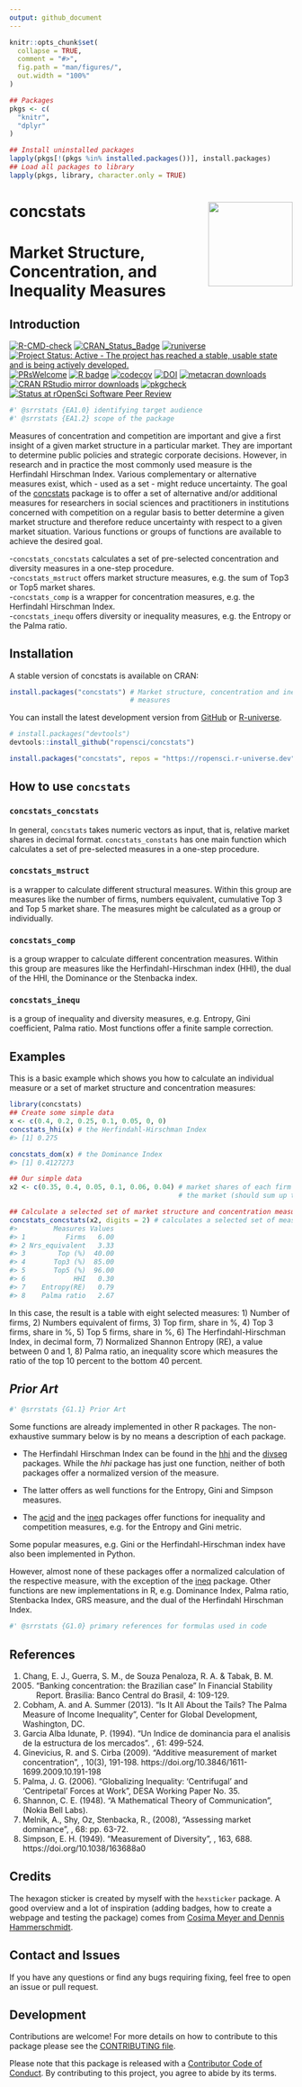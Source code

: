 ```yaml
---
output: github_document
---
```


<!-- README.md is generated from README.Rmd. Please edit that file -->


```r
knitr::opts_chunk$set(
  collapse = TRUE,
  comment = "#>",
  fig.path = "man/figures/",
  out.width = "100%"
)
```

```R
## Packages
pkgs <- c(
  "knitr",
  "dplyr"
)

## Install uninstalled packages
lapply(pkgs[!(pkgs %in% installed.packages())], install.packages)
## Load all packages to library 
lapply(pkgs, library, character.only = TRUE)
```

# concstats <img src='man/figures/logo.png' align="right" height="150" style="float:right; height:150px;"/>

#  Market Structure, Concentration, and Inequality Measures

## Introduction

<!-- badges: start -->
[![R-CMD-check](https://github.com/ropensci/concstats/workflows/R-CMD-check/badge.svg)](https://github.com/ropensci/concstats/actions)
[![CRAN_Status_Badge](https://www.r-pkg.org/badges/version/concstats)](https://cran.r-project.org/package=concstats)
[![runiverse](https://ropensci.r-universe.dev/badges/concstats)](http://ropensci.r-universe.dev/ui/#package:concstats)
[![Project Status: Active - The project has reached a stable, usable state and is being actively developed.](https://www.repostatus.org/badges/latest/active.svg)](https://www.repostatus.org/#active)
[![PRsWelcome](https://img.shields.io/badge/PRs-welcome-brightgreen.svg?style=plastic)](https://github.com/ropensci/concstats/pulls)
[![R badge](https://img.shields.io/badge/Build%20with-♥%20and%20R-blue)](https://github.com/ropensci/concstats)
[![codecov](https://codecov.io/gh/ropensci/concstats/branch/master/graph/badge.svg?token=IG5NPEGK6J)](https://app.codecov.io/gh/ropensci/concstats)
[![DOI](https://zenodo.org/badge/DOI/10.5281/zenodo.6456536.svg)](https://doi.org/10.5281/zenodo.6456536)
[![metacran downloads](https://cranlogs.r-pkg.org/badges/concstats)](https://cran.r-project.org/package=concstats)
[![CRAN RStudio mirror downloads](https://cranlogs.r-pkg.org/badges/grand-total/concstats?color=blue)](https://r-pkg.org/pkg/concstats)
[![pkgcheck](https://github.com/ropensci/concstats/workflows/pkgcheck/badge.svg)](https://github.com/ropensci/concstats/actions?query=workflow%3Apkgcheck)
[![Status at rOpenSci Software Peer Review](https://badges.ropensci.org/559_status.svg)](https://github.com/ropensci/software-review/issues/559)
<!-- badges: end -->

```r
#' @srrstats {EA1.0} identifying target audience
#' @srrstats {EA1.2} scope of the package
```
Measures of concentration and competition are important and give a first
insight of a given market structure in a particular market. They are important
to determine public policies and strategic corporate decisions.
However, in research and in practice the most commonly used measure is the
Herfindahl Hirschman Index. Various complementary or alternative measures exist,
which - used as a set - might reduce uncertainty. The goal of the
[concstats](https://cran.r-project.org/package=concstats)
package is to offer a set of alternative and/or additional measures for
researchers in social sciences and practitioners in institutions concerned with
competition on a regular basis to better determine a given market structure and
therefore reduce uncertainty with respect to a given market situation.
Various functions or groups of functions are available to achieve the desired
goal.

\-`concstats_concstats` calculates a set of pre-selected concentration and
diversity measures in a one-step procedure.  
\-`concstats_mstruct` offers market structure measures, e.g. the sum of Top3 or
Top5 market shares.  
\-`concstats_comp` is a wrapper for concentration measures, e.g. the Herfindahl
Hirschman Index.  
\-`concstats_inequ` offers diversity or inequality measures, e.g. the Entropy
or the Palma ratio.

## Installation

A stable version of concstats is available on CRAN:
```r
install.packages("concstats") # Market structure, concentration and inequality
                              # measures
```

You can install the latest development version from
[GitHub](https://github.com/ropensci/concstats) or [R-universe](http://ropensci.r-universe.dev/ui/#package:concstats).
```r
# install.packages("devtools")
devtools::install_github("ropensci/concstats")
```
```r
install.packages("concstats", repos = "https://ropensci.r-universe.dev")
```
## How to use `concstats`

### `concstats_concstats`

In general, `concstats` takes numeric vectors as input, that is, relative market
shares in decimal format. `concstats_constats` has one main function which
calculates a set of pre-selected measures in a one-step procedure.

### `concstats_mstruct`

is a wrapper to calculate different structural measures. Within this group are
measures like the number of firms, numbers equivalent, cumulative Top 3 and
Top 5 market share. The measures might be calculated as a group or individually.

### `concstats_comp`

is a group wrapper to calculate different concentration measures. Within this
group are measures like the Herfindahl-Hirschman index (HHI), the dual of the
HHI, the Dominance or the Stenbacka index.

### `concstats_inequ`

is a group of inequality and diversity measures, e.g. Entropy, Gini coefficient,
Palma ratio. Most functions offer a finite sample correction.

## Examples

This is a basic example which shows you how to calculate an individual
measure or a set of market structure and concentration measures:

```r
library(concstats)
## Create some simple data
x <- c(0.4, 0.2, 0.25, 0.1, 0.05, 0, 0)
concstats_hhi(x) # the Herfindahl-Hirschman Index
#> [1] 0.275

concstats_dom(x) # the Dominance Index
#> [1] 0.4127273

## Our simple data
x2 <- c(0.35, 0.4, 0.05, 0.1, 0.06, 0.04) # market shares of each firm in
                                          # the market (should sum up to 1)

## Calculate a selected set of market structure and concentration measures
concstats_concstats(x2, digits = 2) # calculates a selected set of measures
#>         Measures Values
#> 1          Firms   6.00
#> 2 Nrs_equivalent   3.33
#> 3        Top (%)  40.00
#> 4       Top3 (%)  85.00
#> 5       Top5 (%)  96.00
#> 6            HHI   0.30
#> 7    Entropy(RE)   0.79
#> 8    Palma ratio   2.67
```

In this case, the result is a table with eight selected measures: 1)
Number of firms, 2) Numbers equivalent of firms, 3) Top firm, share in
%, 4) Top 3 firms, share in %, 5) Top 5 firms, share in %, 6) The
Herfindahl-Hirschman Index, in decimal form, 7) Normalized Shannon Entropy (RE),
a value between 0 and 1, 8) Palma ratio, an inequality score which
measures the ratio of the top 10 percent to the bottom 40 percent.

## *Prior Art*
```r
#' @srrstats {G1.1} Prior Art
```
Some functions are already implemented in other R packages. The non-exhaustive
summary below is by no means a description of each package.

- The Herfindahl Hirschman Index can be found in the
[hhi](https://joss.theoj.org/papers/10.21105/joss.00828) and the
[divseg](https://github.com/christopherkenny/divseg) packages. While the *hhi*
package has just one function, neither of both packages offer a normalized
version of the measure.

- The latter offers as well functions for the Entropy, Gini and Simpson
measures.

- The [acid](https://cran.r-project.org/package=acid) and the
[ineq](https://cran.r-project.org/package=ineq) packages offer functions for
inequality and competition measures, e.g. for the Entropy and Gini metric.

Some popular measures, e.g. Gini or the Herfindahl-Hirschman index have also
been implemented in Python.

However, almost none of these packages offer a normalized calculation of the
respective measure, with the
exception of the [ineq](https://cran.r-project.org/package=ineq) package.
Other functions are new implementations in R, e.g. Dominance Index,
Palma ratio, Stenbacka Index, GRS measure, and the dual of the Herfindahl
Hirschman Index.

```r
#' @srrstats {G1.0} primary references for formulas used in code
```
## References

1.  Chang, E. J., Guerra, S. M., de Souza Penaloza, R. A. & Tabak, B. M.
    (2005) "Banking concentration: the Brazilian case" In Financial
    Stability Report. Brasilia: Banco Central do Brasil, 4: 109-129.
2.  Cobham, A. and A. Summer (2013). "Is It All About the Tails? The
    Palma Measure of Income Inequality", Center for Global Development,
    Washington, DC.
3.  Garcia Alba Idunate, P. (1994). "Un Indice de dominancia para el
    analisis de la estructura de los mercados". \emph{El Trimestre Economico},
    61: 499-524.
4.  Ginevicius, R. and S. Cirba (2009). "Additive measurement of market
    concentration", \emph{Journal of Business Economics and Management}, 10(3),
    191-198. https://doi.org/10.3846/1611-1699.2009.10.191-198
5.  Palma, J. G. (2006). "Globalizing Inequality: 'Centrifugal' and
    'Centripetal' Forces at Work", DESA Working Paper No. 35.
6.  Shannon, C. E. (1948). "A Mathematical Theory of Communication", \emph{The
    Bell System Technical Journal} (Nokia Bell Labs).
7.  Melnik, A., Shy, Oz, Stenbacka, R., (2008), "Assessing market dominance",
    \emph{Journal of Economic Behavior and Organization}, 68: pp. 63-72.
8.  Simpson, E. H. (1949). "Measurement of Diversity", \emph{Nature}, 163, 688.
    https://doi.org/10.1038/163688a0

## Credits

The hexagon sticker is created by myself with the `hexsticker` package.
A good overview and a lot of inspiration (adding badges, how to create a
webpage and testing the package) comes from [Cosima Meyer and Dennis
Hammerschmidt](https://www.mzes.uni-mannheim.de/socialsciencedatalab/article/r-package/).

## Contact and Issues

If you have any questions or find any bugs requiring fixing, feel free to open
an issue or pull request.

## Development

Contributions are welcome\! For more details on how to contribute to this
package please see the
[CONTRIBUTING file](https://docs.ropensci.org/concstats/CONTRIBUTING.html).

Please note that this package is released with a
[Contributor Code of Conduct](https://ropensci.org/code-of-conduct/).
By contributing to this project, you agree to abide by its terms.
